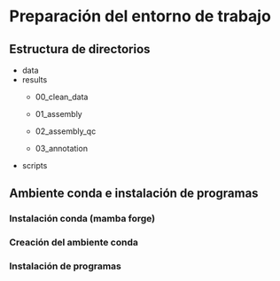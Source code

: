 <!-- \mainmatter -->

# Preparación del entorno de trabajo

## Estructura de directorios

-   data
-   results
    -   00_clean_data

    -   01_assembly

    -   02_assembly_qc

    -   03_annotation
-   scripts

## Ambiente conda e instalación de programas

### Instalación conda (mamba forge)

### Creación del ambiente conda

### Instalación de programas
